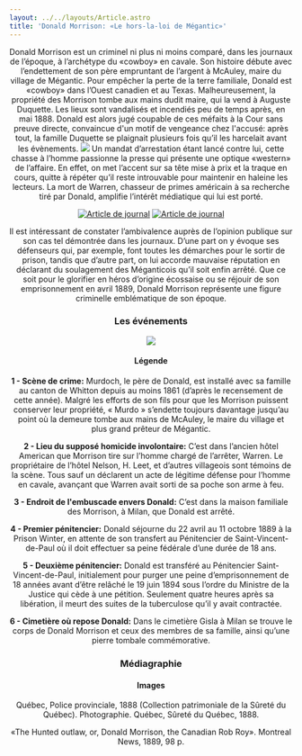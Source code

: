 ```yaml
---
layout: ../../layouts/Article.astro
title: 'Donald Morrison: «Le hors-la-loi de Mégantic»'
---
```


<Header titre="Donald «le hors-la-loi de Mégantic» Morrison" image="/assets/img/p2007_02811-scaled.jpg"/>

<Text>
  
Donald Morrison est un criminel ni plus ni moins comparé, dans les journaux de l’époque, à l’archétype du «cowboy» en cavale. Son histoire débute avec l’endettement de son père empruntant de l’argent à McAuley, maire du village de Mégantic. Pour empêcher la perte de la terre familiale, Donald est «cowboy» dans l’Ouest canadien et au Texas. Malheureusement, la propriété des Morrison tombe aux mains dudit maire, qui la vend à Auguste Duquette. Les lieux sont vandalisés et incendiés peu de temps après, en mai 1888. Donald est alors jugé coupable de ces méfaits à la Cour sans preuve directe, convaincue d'un motif de vengeance chez l'accusé: après tout, la famille Duquette se plaignait plusieurs fois qu’il les harcelait avant les évènements.
<img class="mx-auto" src="/assets/img/Image1.jpg"/>
Un mandat d’arrestation étant lancé contre lui, cette chasse à l’homme passionne la presse qui présente une optique «western» de l’affaire. En effet, on met l’accent sur sa tête mise à prix et la traque en cours, quitte à répéter qu’il reste introuvable pour maintenir en haleine les lecteurs. La mort de Warren, chasseur de primes américain à sa recherche tiré par Donald, amplifie l’intérêt médiatique qui lui est porté.

<div class="grid grid-cols-2 items-center">
  <a href="/assets/img/Donald.png" target="_blank"><img src="/assets/img/Donald.png" alt="Article de journal" class="mx-auto" /></a>
  <a href="/assets/img/Donald1.png" target="_blank"><img src="/assets/img/Donald1.png" alt="Article de journal"  class="mx-auto" /></a>
</div>
 

Il est intéressant de constater l’ambivalence auprès de l’opinion publique sur son cas tel démontrée dans les journaux. D’une part on y évoque ses défenseurs qui, par exemple, font toutes les démarches pour le sortir de prison, tandis que d’autre part, on lui accorde mauvaise réputation en déclarant du soulagement des Méganticois qu’il soit enfin arrêté. Que ce soit pour le glorifier en héros d’origine écossaise ou se réjouir de son emprisonnement en avril 1889, Donald Morrison représente une figure criminelle emblématique de son époque.
</Text>
<h3 class="px-20 ">Les événements</h3>
<img src="/assets/img/donaldmorrisonmap.jpg"/>
<h4 class="px-20 -mt-5">Légende</h4>
<p class="px-20 text-justify text-gray-700 text-xs"><b>1 - Scène de crime:</b> Murdoch, le père de Donald, est installé avec sa famille au canton de Whitton depuis au moins 1861 (d’après le recensement de cette année). Malgré les efforts de son fils pour que les Morrison puissent conserver leur propriété, « Murdo » s’endette toujours davantage jusqu’au point où la demeure tombe aux mains de McAuley, le maire du village et plus grand prêteur de Mégantic.</p>
<p class="px-20 text-justify text-gray-700 text-xs"><b>2 - Lieu du supposé homicide involontaire:</b> C’est dans l’ancien hôtel American que Morrison tire sur l’homme chargé de l’arrêter, Warren. Le propriétaire de l’hôtel Nelson, H. Leet, et d’autres villageois sont témoins de la scène. Tous sauf un déclarent un acte de légitime défense pour l’homme en cavale, avançant que Warren avait sorti de sa poche son arme à feu.</p>
<p class="px-20 text-justify text-gray-700 text-xs"><b>3 - Endroit de l'embuscade envers Donald:</b> C’est dans la maison familiale des Morrison, à Milan, que Donald est arrêté.</p>
<p class="px-20 text-justify text-gray-700 text-xs"><b>4 - Premier pénitencier:</b> Donald séjourne du 22 avril au 11 octobre 1889 à la Prison Winter, en attente de son transfert au Pénitencier de Saint-Vincent-de-Paul où il doit effectuer sa peine fédérale d’une durée de 18 ans.</p>
<p class="px-20 text-justify text-gray-700 text-xs"><b>5 - Deuxième pénitencier:</b> Donald est transféré au Pénitencier Saint-Vincent-de-Paul, initialement pour purger une peine d’emprisonnement de 18 années avant d’être relâché le 19 juin 1894 sous l’ordre du Ministre de la Justice qui cède à une pétition. Seulement quatre heures après sa libération, il meurt des suites de la tuberculose qu’il y avait contractée.</p>
<p class="px-20 text-justify text-gray-700 text-xs"><b>6 - Cimetière où repose Donald:</b> Dans le cimetière Gisla à Milan se trouve le corps de Donald Morrison et ceux des membres de sa famille, ainsi qu’une pierre tombale commémorative.</p>
<Chapitres 
  description=""
  chapitres={
    [
       {label: "Criminels notables - Présentation", url: "/2020/criminels-notables-1"},
      {label: "Donald Morrison", url: "/2020/criminels-notables-2", current: true},
      {label: "Mélissa Lothrop", url: "/2020/criminels-notables-3"},
      {label: "William W. Blanchard", url: "/2020/criminels-notables-4"},
      {label: "Rémi Lamontagne", url: "/2020/criminels-notables-5"},
    ]
  }
/>

<div class="p-24 py-12 text-sm bg-gray-400">
  <h3>Médiagraphie</h3>
<h4>Images</h4>
Québec, Police provinciale, 1888 (Collection patrimoniale de la Sûreté du Québec). Photographie. Québec, Sûreté du Québec, 1888.

«The Hunted outlaw, or, Donald Morrison, the Canadian Rob Roy». Montreal News, 1889, 98 p.


</div>
